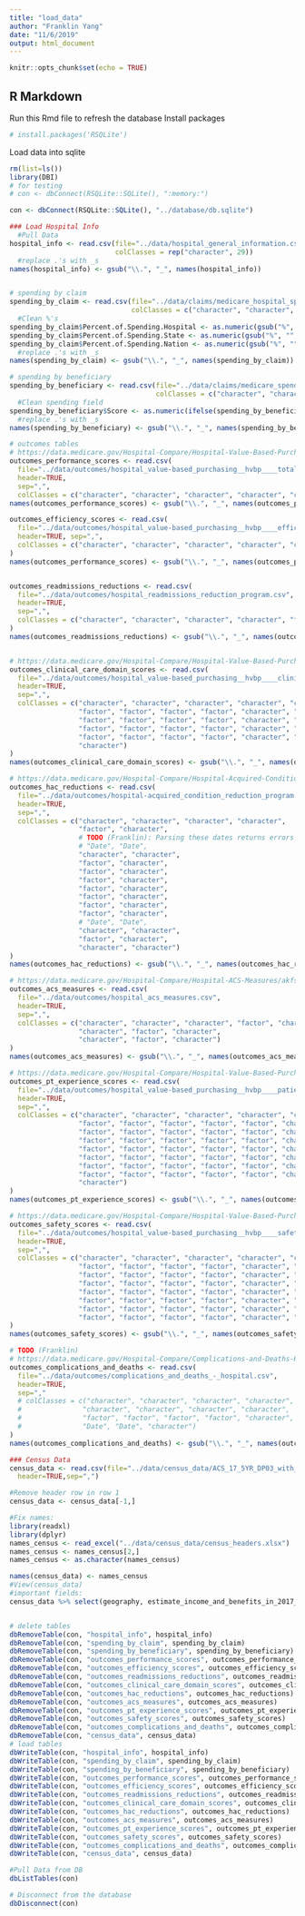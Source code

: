 ```yaml
---
title: "load_data"
author: "Franklin Yang"
date: "11/6/2019"
output: html_document
---
```


```r
knitr::opts_chunk$set(echo = TRUE)
```

## R Markdown

Run this Rmd file to refresh the database
Install packages
```r
# install.packages('RSQLite')
```

Load data into sqlite
```r
rm(list=ls())
library(DBI)
# for testing
# con <- dbConnect(RSQLite::SQLite(), ":memory:")

con <- dbConnect(RSQLite::SQLite(), "../database/db.sqlite")

### Load Hospital Info
  #Pull Data
hospital_info <- read.csv(file="../data/hospital_general_information.csv", header=TRUE, sep=",", 
                          colClasses = rep("character", 29))
  #replace .'s with _s
names(hospital_info) <- gsub("\\.", "_", names(hospital_info))


# spending by claim
spending_by_claim <- read.csv(file="../data/claims/medicare_hospital_spending_by_claim.csv", header=TRUE, sep=",",
                              colClasses = c("character", "character", "character", "factor", "factor", "numeric", "numeric", "numeric", "factor", "factor", "factor", "factor", "factor"))
  #Clean %'s
spending_by_claim$Percent.of.Spending.Hospital <- as.numeric(gsub("%", "", spending_by_claim$Percent.of.Spending.Hospital))
spending_by_claim$Percent.of.Spending.State <- as.numeric(gsub("%", "", spending_by_claim$Percent.of.Spending.State))
spending_by_claim$Percent.of.Spending.Nation <- as.numeric(gsub("%", "", spending_by_claim$Percent.of.Spending.Nation))
  #replace .'s with _s
names(spending_by_claim) <- gsub("\\.", "_", names(spending_by_claim))

# spending by beneficiary
spending_by_beneficiary <- read.csv(file="../data/claims/medicare_spending_per_beneficiary___hospital.csv", header=TRUE, sep=",",
                                    colClasses = c("character", "character", "character", "character", "character", "character", "character", "character", "factor", "factor", "factor", "factor", "factor", "factor", "factor"))
  #Clean spending field
spending_by_beneficiary$Score <- as.numeric(ifelse(spending_by_beneficiary$Score == "Not Available", NA, spending_by_beneficiary$Score))
  #replace .'s with _s
names(spending_by_beneficiary) <- gsub("\\.", "_", names(spending_by_beneficiary))

# outcomes tables
# https://data.medicare.gov/Hospital-Compare/Hospital-Value-Based-Purchasing-HVBP-Total-Perform/ypbt-wvdk
outcomes_performance_scores <- read.csv(
  file="../data/outcomes/hospital_value-based_purchasing__hvbp____total_performance_score.csv",
  header=TRUE,
  sep=",", 
  colClasses = c("character", "character", "character", "character", "character", "character", "character", "factor", "factor", "factor", "factor", "factor", "factor", "factor", "factor", "factor", "character"))
names(outcomes_performance_scores) <- gsub("\\.", "_", names(outcomes_performance_scores))

outcomes_efficiency_scores <- read.csv(
  file="../data/outcomes/hospital_value-based_purchasing__hvbp____efficiency_scores.csv",
  header=TRUE, sep=",",
  colClasses = c("character", "character", "character", "character", "character", "character", "character", "factor", "factor", "factor", "factor", "character", "character", "character", "character")
)
names(outcomes_performance_scores) <- gsub("\\.", "_", names(outcomes_performance_scores))


outcomes_readmissions_reductions <- read.csv(
  file="../data/outcomes/hospital_readmissions_reduction_program.csv",
  header=TRUE,
  sep=",", 
  colClasses = c("character", "character", "character", "character", "factor", "character", "factor", "factor", "factor", "factor", "Date")
)
names(outcomes_readmissions_reductions) <- gsub("\\.", "_", names(outcomes_readmissions_reductions))


# https://data.medicare.gov/Hospital-Compare/Hospital-Value-Based-Purchasing-HVBP-Clinical-Care/pudb-wetr
outcomes_clinical_care_domain_scores <- read.csv(
  file="../data/outcomes/hospital_value-based_purchasing__hvbp____clinical_care_domain_scores.csv",
  header=TRUE,
  sep=",",
  colClasses = c("character", "character", "character", "character", "character", "character", "character",
                 "factor", "factor", "factor", "factor", "character", "character", "character",
                 "factor", "factor", "factor", "factor", "character", "character", "character",
                 "factor", "factor", "factor", "factor", "character", "character", "character",
                 "factor", "factor", "factor", "factor", "character", "character", "character",
                 "character")
)
names(outcomes_clinical_care_domain_scores) <- gsub("\\.", "_", names(outcomes_clinical_care_domain_scores))

# https://data.medicare.gov/Hospital-Compare/Hospital-Acquired-Condition-Reduction-Program/yq43-i98g
outcomes_hac_reductions <- read.csv(
  file="../data/outcomes/hospital-acquired_condition_reduction_program.csv",
  header=TRUE,
  sep=",",
  colClasses = c("character", "character", "character", "character",
                 "factor", "character",
                 # TODO (Franklin): Parsing these dates returns errors so we're commenting it out
                 # "Date", "Date",
                 "character", "character",
                 "factor", "character",
                 "factor", "character",
                 "factor", "character",
                 "factor", "character",
                 "factor", "character",
                 "factor", "character",
                 "factor", "character",
                 # "Date", "Date",
                 "character", "character",
                 "factor", "character",
                 "character", "character")
)
names(outcomes_hac_reductions) <- gsub("\\.", "_", names(outcomes_hac_reductions))

# https://data.medicare.gov/Hospital-Compare/Hospital-ACS-Measures/akfs-5dgr
outcomes_acs_measures <- read.csv(
  file="../data/outcomes/hospital_acs_measures.csv",
  header=TRUE,
  sep=",",
  colClasses = c("character", "character", "character", "factor", "character",
                 "character", "factor", "character",
                 "character", "factor", "character")
)
names(outcomes_acs_measures) <- gsub("\\.", "_", names(outcomes_acs_measures))

# https://data.medicare.gov/Hospital-Compare/Hospital-Value-Based-Purchasing-HVBP-Patient-Exper/avtz-f2ge
outcomes_pt_experience_scores <- read.csv(
  file="../data/outcomes/hospital_value-based_purchasing__hvbp____patient_experience_of_care_domain_scores__hcahps_.csv",
  header=TRUE,
  sep=",",
  colClasses = c("character", "character", "character", "character", "character", "character", "character",
                 "factor", "factor", "factor", "factor", "factor", "character", "character", "character",
                 "factor", "factor", "factor", "factor", "factor", "character", "character", "character",
                 "factor", "factor", "factor", "factor", "factor", "character", "character", "character",
                 "factor", "factor", "factor", "factor", "factor", "character", "character", "character",
                 "factor", "factor", "factor", "factor", "factor", "character", "character", "character",
                 "factor", "factor", "factor", "factor", "factor", "character", "character", "character",
                 "factor", "factor", "factor", "factor", "factor", "character", "character", "character",
                 "character")
)
names(outcomes_pt_experience_scores) <- gsub("\\.", "_", names(outcomes_pt_experience_scores))

# https://data.medicare.gov/Hospital-Compare/Hospital-Value-Based-Purchasing-HVBP-Safety/dgmq-aat3
outcomes_safety_scores <- read.csv(
  file="../data/outcomes/hospital_value-based_purchasing__hvbp____safety.csv",
  header=TRUE,
  sep=",",
  colClasses = c("character", "character", "character", "character", "character", "character", "character",
                 "factor", "factor", "factor", "factor", "character", "character", "character",
                 "factor", "factor", "factor", "factor", "character", "character", "character", "character",
                 "factor", "factor", "factor", "factor", "character", "character", "character",
                 "factor", "factor", "factor", "factor", "character", "character", "character",
                 "factor", "factor", "factor", "factor", "character", "character", "character",
                 "factor", "factor", "factor", "factor", "character", "character", "character",
                 "factor", "factor", "factor", "factor", "character", "character", "character", "character")
)
names(outcomes_safety_scores) <- gsub("\\.", "_", names(outcomes_safety_scores))

# TODO (Franklin)
# https://data.medicare.gov/Hospital-Compare/Complications-and-Deaths-Hospital/ynj2-r877
outcomes_complications_and_deaths <- read.csv(
  file="../data/outcomes/complications_and_deaths_-_hospital.csv",
  header=TRUE,
  sep=","
  # colClasses = c("character", "character", "character", "character", "character", "character", "character",
  #               "character", "character", "character", "character", 
  #               "factor", "factor", "factor", "factor", "character",
  #               "Date", "Date", "character")
)
names(outcomes_complications_and_deaths) <- gsub("\\.", "_", names(outcomes_complications_and_deaths))

### Census Data
census_data <- read.csv(file="../data/census_data/ACS_17_5YR_DP03_with_ann.csv",
  header=TRUE,sep=",")

#Remove header row in row 1
census_data <- census_data[-1,]

#Fix names:
library(readxl)
library(dplyr)
names_census <- read_excel("../data/census_data/census_headers.xlsx")
names_census <- names_census[2,]
names_census <- as.character(names_census)

names(census_data) <- names_census
#View(census_data)
#important fields: 
census_data %>% select(geography, estimate_income_and_benefits_in_2017_inflation_adjusted_dollars_total_households_median_household_income_dollars, estimate_income_and_benefits_in_2017_inflation_adjusted_dollars_with_earnings_mean_earnings_dollars, estimate_income_and_benefits_in_2017_inflation_adjusted_dollars_with_social_security, estimate_income_and_benefits_in_2017_inflation_adjusted_dollars_with_retirement_income, estimate_income_and_benefits_in_2017_inflation_adjusted_dollars_with_retirement_income_mean_retirement_income_dollars,estimate_income_and_benefits_in_2017_inflation_adjusted_dollars_per_capita_income_dollars,estimate_health_insurance_coverage_civilian_noninstitutionalized_population, estimate_health_insurance_coverage_civilian_noninstitutionalized_population_with_health_insurance_coverage, estimate_health_insurance_coverage_civilian_noninstitutionalized_population_no_health_insurance_coverage,percent_percentage_of_families_and_people_whose_income_in_the_past_12_months_is_below_the_poverty_level_all_people) %>% View()


# delete tables
dbRemoveTable(con, "hospital_info", hospital_info)
dbRemoveTable(con, "spending_by_claim", spending_by_claim)
dbRemoveTable(con, "spending_by_beneficiary", spending_by_beneficiary)
dbRemoveTable(con, "outcomes_performance_scores", outcomes_performance_scores)
dbRemoveTable(con, "outcomes_efficiency_scores", outcomes_efficiency_scores)
dbRemoveTable(con, "outcomes_readmissions_reductions", outcomes_readmissions_reductions)
dbRemoveTable(con, "outcomes_clinical_care_domain_scores", outcomes_clinical_care_domain_scores)
dbRemoveTable(con, "outcomes_hac_reductions", outcomes_hac_reductions)
dbRemoveTable(con, "outcomes_acs_measures", outcomes_acs_measures)
dbRemoveTable(con, "outcomes_pt_experience_scores", outcomes_pt_experience_scores)
dbRemoveTable(con, "outcomes_safety_scores", outcomes_safety_scores)
dbRemoveTable(con, "outcomes_complications_and_deaths", outcomes_complications_and_deaths)
dbRemoveTable(con, "census_data", census_data)
# load tables
dbWriteTable(con, "hospital_info", hospital_info)
dbWriteTable(con, "spending_by_claim", spending_by_claim)
dbWriteTable(con, "spending_by_beneficiary", spending_by_beneficiary)
dbWriteTable(con, "outcomes_performance_scores", outcomes_performance_scores)
dbWriteTable(con, "outcomes_efficiency_scores", outcomes_efficiency_scores)
dbWriteTable(con, "outcomes_readmissions_reductions", outcomes_readmissions_reductions)
dbWriteTable(con, "outcomes_clinical_care_domain_scores", outcomes_clinical_care_domain_scores)
dbWriteTable(con, "outcomes_hac_reductions", outcomes_hac_reductions)
dbWriteTable(con, "outcomes_acs_measures", outcomes_acs_measures)
dbWriteTable(con, "outcomes_pt_experience_scores", outcomes_pt_experience_scores)
dbWriteTable(con, "outcomes_safety_scores", outcomes_safety_scores)
dbWriteTable(con, "outcomes_complications_and_deaths", outcomes_complications_and_deaths)
dbWriteTable(con, "census_data", census_data)

#Pull Data from DB
dbListTables(con)

# Disconnect from the database
dbDisconnect(con)

```
